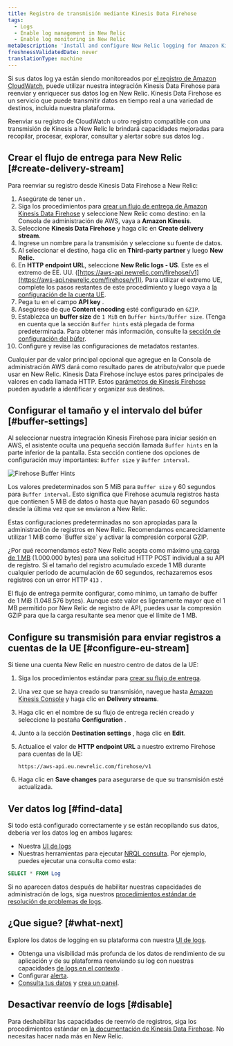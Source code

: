 ```yaml
---
title: Registro de transmisión mediante Kinesis Data Firehose
tags:
  - Logs
  - Enable log management in New Relic
  - Enable log monitoring in New Relic
metaDescription: 'Install and configure New Relic logging for Amazon Kinesis Data Firehose, so you can use our enhanced log management capabilities.'
freshnessValidatedDate: never
translationType: machine
---
```



Si sus datos log ya están siendo monitoreados por [el registro de Amazon CloudWatch](https://docs.aws.amazon.com/AmazonCloudWatch/latest/logs/WhatIsCloudWatchLogs.html), puede utilizar nuestra integración Kinesis Data Firehose para reenviar y enriquecer sus datos log en New Relic. Kinesis Data Firehose es un servicio que puede transmitir datos en tiempo real a una variedad de destinos, incluida nuestra plataforma.

Reenviar su registro de CloudWatch u otro registro compatible con una transmisión de Kinesis a New Relic le brindará <InlinePopover type="logs"/>capacidades mejoradas para recopilar, procesar, explorar, consultar y alertar sobre sus datos log .

## Crear el flujo de entrega para New Relic [#create-delivery-stream]

Para reenviar su registro desde Kinesis Data Firehose a New Relic:

1. Asegúrate de tener un <InlinePopover type="licenseKey"/>.
2. Siga los procedimientos para [crear un flujo de entrega de Amazon Kinesis Data Firehose](https://docs.aws.amazon.com/firehose/latest/dev/basic-create.html) y seleccione New Relic como destino: en la Consola de administración de AWS, vaya a <DoNotTranslate>**Amazon Kinesis**</DoNotTranslate>.
3. Seleccione <DoNotTranslate>**Kinesis Data Firehose**</DoNotTranslate> y haga clic en <DoNotTranslate>**Create delivery stream**</DoNotTranslate>.
4. Ingrese un nombre para la transmisión y seleccione su fuente de datos.
5. Al seleccionar el destino, haga clic en <DoNotTranslate>**Third-party partner**</DoNotTranslate> y luego <DoNotTranslate>**New Relic.**</DoNotTranslate>
6. En <DoNotTranslate>**HTTP endpoint URL**</DoNotTranslate>, seleccione <DoNotTranslate>**New Relic logs - US**</DoNotTranslate>. Este es el extremo de EE. UU. ([https://aws-api.newrelic.com/firehose/v1](https://aws-api.newrelic.com/firehose/v1)). Para utilizar el extremo UE, complete los pasos restantes de este procedimiento y luego vaya a [la configuración de la cuenta UE](#configure-eu-stream).
7. Pega tu <InlinePopover type="licenseKey"/>en el campo <DoNotTranslate>**API key**</DoNotTranslate> .
8. Asegúrese de que <DoNotTranslate>**Content encoding**</DoNotTranslate> esté configurado en `GZIP`.
9. Establezca un <DoNotTranslate>**buffer size**</DoNotTranslate> de `1 MiB` en `Buffer hints/Buffer size`. (Tenga en cuenta que la sección `Buffer hints` está plegada de forma predeterminada. Para obtener más información, consulte la [sección de configuración del búfer](#buffer-settings).
10. Configure y revise las configuraciones de metadatos restantes.

Cualquier par de valor principal opcional que agregue en la Consola de administración AWS dará como resultado pares de atributo/valor que puede usar en New Relic. Kinesis Data Firehose incluye estos pares principales de valores en cada llamada HTTP. Estos [parámetros de Kinesis Firehose](https://docs.aws.amazon.com/firehose/latest/dev/create-destination.html#create-destination-new-relic) pueden ayudarle a identificar y organizar sus destinos.

## Configurar el tamaño y el intervalo del búfer [#buffer-settings]

Al seleccionar nuestra integración Kinesis Firehose para iniciar sesión en AWS, el asistente oculta una pequeña sección llamada `Buffer hints` en la parte inferior de la pantalla. Esta sección contiene dos opciones de configuración muy importantes: `Buffer size` y `Buffer interval`.

<img
  title="Firehose Buffer Hints"
  alt="Firehose Buffer Hints"
  src={logsAWSKinesisFirehoseBufferHints}
/>

Los valores predeterminados son 5 MiB para `Buffer size` y 60 segundos para `Buffer interval`. Esto significa que Firehose acumula registros hasta que contienen 5 MiB de datos o hasta que hayan pasado 60 segundos desde la última vez que se enviaron a New Relic.

<Callout variant="important">
  Estas configuraciones predeterminadas no son apropiadas para la administración de registros en New Relic. Recomendamos encarecidamente utilizar 1 MiB como `Buffer size` y activar la compresión corporal GZIP.
</Callout>

¿Por qué recomendamos esto? New Relic acepta como máximo [una carga de 1 MB](/docs/logs/log-api/introduction-log-api/#limits) (1.000.000 bytes) para una solicitud HTTP POST individual a su API de registro. Si el tamaño del registro acumulado excede 1 MB durante cualquier período de acumulación de 60 segundos, rechazaremos esos registros con un error HTTP `413` .

El flujo de entrega permite configurar, como mínimo, un tamaño de buffer de 1 MiB (1.048.576 bytes). Aunque este valor es ligeramente mayor que el 1 MB permitido por New Relic de registro de API, puedes usar la compresión GZIP para que la carga resultante sea menor que el límite de 1 MB.

## Configure su transmisión para enviar registros a cuentas de la UE [#configure-eu-stream]

Si tiene una cuenta New Relic en nuestro centro de datos de la UE:

1. Siga los procedimientos estándar para [crear su flujo de entrega](#create-delivery-stream).

2. Una vez que se haya creado su transmisión, navegue hasta [Amazon Kinesis Console](https://console.aws.amazon.com/kinesis/) y haga clic en <DoNotTranslate>**Delivery streams**</DoNotTranslate>.

3. Haga clic en el nombre de su flujo de entrega recién creado y seleccione la pestaña <DoNotTranslate>**Configuration**</DoNotTranslate> .

4. Junto a la sección <DoNotTranslate>**Destination settings**</DoNotTranslate> , haga clic en <DoNotTranslate>**Edit**</DoNotTranslate>.

5. Actualice el valor de <DoNotTranslate>**HTTP endpoint URL**</DoNotTranslate> a nuestro extremo Firehose para cuentas de la UE:

   ```
   https://aws-api.eu.newrelic.com/firehose/v1
   ```

6. Haga clic en <DoNotTranslate>**Save changes**</DoNotTranslate> para asegurarse de que su transmisión esté actualizada.

<InstallFeedback/>

## Ver datos log [#find-data]

Si todo está configurado correctamente y se están recopilando sus datos, debería ver los datos log en ambos lugares:

* Nuestra [UI de logs](https://one.newrelic.com/launcher/logger.log-launcher)
* Nuestras herramientas para ejecutar [NRQL consulta](/docs/chart-builder/use-chart-builder/choose-data/use-advanced-nrql-mode-specify-data). Por ejemplo, puedes ejecutar una consulta como esta:

```sql
SELECT * FROM Log
```

Si no aparecen datos después de habilitar nuestras capacidades de administración de logs, siga nuestros [procedimientos estándar de resolución de problemas de logs](/docs/logs/log-management/troubleshooting/no-log-data-appears-ui/).

## ¿Que sigue? [#what-next]

Explore los datos de logging en su plataforma con nuestra [UI de logs](/docs/logs/log-management/ui-data/use-logs-ui/).

* Obtenga una visibilidad más profunda de los datos de rendimiento de su aplicación y de su plataforma reenviando su log con nuestras capacidades [de logs en el contexto](/docs/logs/enable-log-management-new-relic/configure-logs-context/configure-logs-context-apm-agents/) .
* Configurar [alerta](/docs/alerts-applied-intelligence/new-relic-alerts/alert-conditions/create-alert-conditions/).
* [Consulta tus datos](/docs/query-your-data/explore-query-data/get-started/introduction-querying-new-relic-data/) y [crea un panel](/docs/query-your-data/explore-query-data/dashboards/introduction-dashboards/).

## Desactivar reenvío de logs [#disable]

Para deshabilitar las capacidades de reenvío de registros, siga los procedimientos estándar en [la documentación de Kinesis Data Firehose](https://docs.aws.amazon.com/firehose/latest/dev/basic-create.html). No necesitas hacer nada más en New Relic.